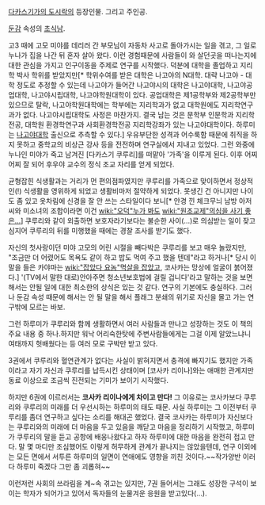 [[다카스기가의 도시락]]의 등장인물. 그리고 주인공.

[[둔감]] 속성의 [[초식남]].

고3 때에 고모 미야를 데리러 간 부모님이 자동차 사고로 돌아가시는 일을 겪고, 그 일로 누나가 집을 나간 뒤 혼자 살아 왔다. 이런 경험때문에 사람들이 와 살던곳을 떠나는지에 대한 관심을 가지고 인구이동을 주제로 연구를 시작했다. 덕분에 대학을 졸업하고 지리학 박사 학위를 받았지만[* 학위수여를 받은 대학은 나고야의 N대학. 대략 나고야 - 대학 정도로 추정할 수 있는데 나고야가 들어간 나고야시의 대학은 나고야대학, 나고야공업대학, 나고야시립대학, 나고야학원대학이 있다. 공업대학은 제1공학부와 제2공학부만 있으므로 탈락, 나고야학원대학에는 학부에는 지리학과가 없고 대학원에도 지리학연구과가 없다. 나고야시립대학도 사정은 마찬가지. 결국 남는 것은 문학부 인문학과 지리학전공, 대학원 환경학연구과 사회환경학전공 지리학강좌가 있는 나고야대학이다. 하루미는 [[나고야대학]] 출신으로 추측할 수 있다.] 우유부단한 성격과 어수룩함 때문에 취직을 하지 못하고  중학교의 비상근 강사 등을 전전하며 연구실에서 지내고 있었다. 그런 와중에 누나인 미야가 죽고 남겨진 [다카스기 쿠루리]를 떠맡아 '가족'을 이루게 된다. 이후 어찌어찌 잘 되어 후우야 교수의 정식 조교 자리를 얻게 되었다.

균형잡힌 식생활과는 거리가 먼 편의점파였지만 쿠루리를 가족으로 맞이하면서 정상적인(!) 식생활을 영위하게 되었고 생활비마저 절약하게 되었다. 못생긴 건 아니지만 나이도 좀 있고 옷차림에 신경을 잘 안 쓰는 스타일이다 보니[* 안경 낀 체크무늬 남방 아저씨와 미소녀의 조합이라면 이건 [[wiki:"오덕"누가 봐도]] [[wiki:"원조교제"의심을 사기 좋은...]]] 쿠루리와 같이 외출하면 보호자라기보다는 불순한 사이(...)로 의심받는 일이 잦고 심지어 쿠루리의 뒤를 미행했을 때에는 경찰 조사를 받기도 했다.

자신의 첫사랑이던 미야 고모의 어린 시절을 빼다박은 쿠루리를 보고 매우 놀랐지만, "조금만 더 어렸어도 목욕도 같이 하고 밥도 먹여 주고 했을 텐데"라고 하거나[* 당시 이 말을 들은 카야마는 [[wiki:"잡았다 요놈"멱살을 잡았고]], 코사카는 망상에 얼굴이 붉어졌다.] '(TV에서 말한 대로)안아주면 청소년보호법에 걸릴 겁니다'라고 말하는 것을 보면 해서는 안될 일에 대한 최소한의 상식은 있는 것 같다. 연구의 기본에도 충실하다. 그러나 둔감 속성 때문에 해서는 안 될 말을 해서 플래그 분쇄의 위기로 자신을 몰고 가는 연구밖에 모르는 바보.

그런 하루미가 쿠루리와 함께 생활하면서 여러 사람들과 만나고 성장하는 것도 이 책의 주요 내용 중 하나.하지만 워낙 어리숙한탓에 주변사람들에게는 그걸 이제 알았느냐니 여태까지 헛배웠다는 등 여러 모로 구박만 받고 있다.

3권에서 쿠루리와 혈연관계가 없다는 사실이 밝혀지면서 충격에 빠지기도 했지만 가족이라고 자기 자신과 쿠루리를 납득시킨 상태이며 [코사카 리이나]와는 애매한 관계지만 동료 이상으로 조금씩 진전되는 기미가 보이기 시작했다.

하지만 6권에 이르러서는 '''코사카 리이나에게 차이고 만다!''' 그 이유로는 코사카보다 쿠루리와 쿠루리의 미래를 더 우선시하는 하루미의 태도 때문. 사실 하루미는 그 이전부터 쿠루리를 좀더 연구하고 싶다는 소리를 해대곤 했었다. 결국 코사카는 하루미가 자신보다는 쿠루리와의 미래에 더 마음을 두고 있음을 깨닫고 마음을 정리하기 시작했고, 하루미가 쿠루리의 말을 듣고 공항에 배웅나왔다고 하자 하루미에 대한 마음을 완전히 접고 만다. 말 몇 마디만 조심했어도 이렇게 허무하게 관계가 끝나지는 않았을텐데, 연구 이외에는 모든 면에서 서투른 하루미의 일면이 연애에도 영향을 끼친 것이다.~~작가양반 이러다 하루미 죽겠다 그만 좀 괴롭혀~~  

이런저런 사회의 쓰라림을 계~속 겪고는 있지만, 7권 들어서는 그래도 성장한 구석이 보이는 학자가 되어가고 있어서 독자들의 눈물겨운 응원을 받고있다(...).
